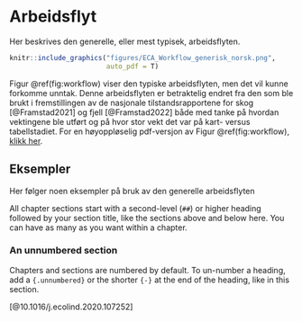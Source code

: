 # Arbeidsflyt

Her beskrives den generelle, eller mest typisek, arbeidsflyten.

```r
knitr::include_graphics("figures/ECA_Workflow_generisk_norsk.png", 
                        auto_pdf = T)
```


Figur \@ref(fig:workflow) viser den typiske arbeidsflyten, men det vil kunne forkomme unntak. 
Denne arbeidsflyten er betraktelig endret fra den som ble brukt i fremstillingen av de nasjonale tilstandsrapportene for skog [@Framstad2021] og fjell [@Framstad2022] både med tanke på hvordan vektingene ble utført og på hvor stor vekt det var på kart- versus tabellstadiet. 
For en høyoppløselig pdf-versjon av Figur \@ref(fig:workflow), [klikk her](https://github.com/NINAnor/tilstandsregnskap_NordreFollo2022/tree/main/figures/ECA_Workflow_generisk_norsk.pdf).

## Eksempler

Her følger noen eksempler på bruk av den generelle arbeidsflyten






All chapter sections start with a second-level (`##`) or higher heading followed by your section title, like the sections above and below here. You can have as many as you want within a chapter.

### An unnumbered section {-}

Chapters and sections are numbered by default. To un-number a heading, add a `{.unnumbered}` or the shorter `{-}` at the end of the heading, like in this section.

[@10.1016/j.ecolind.2020.107252] 

